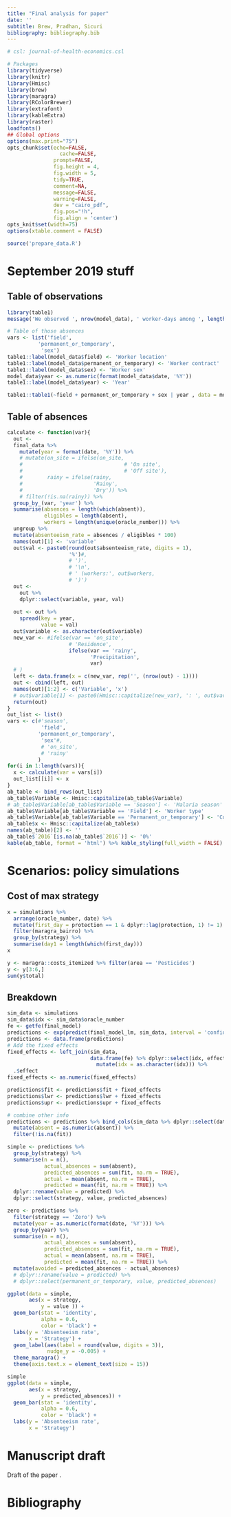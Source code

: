 ```yaml
---
title: "Final analysis for paper"
date: ''
subtitle: Brew, Pradhan, Sicuri
bibliography: bibliography.bib
---
```



```r
# csl: journal-of-health-economics.csl

# Packages
library(tidyverse)
library(knitr)
library(Hmisc)
library(brew)
library(maragra)
library(RColorBrewer)
library(extrafont)
library(kableExtra)
library(raster)
loadfonts()
## Global options
options(max.print="75")
opts_chunk$set(echo=FALSE,
	             cache=FALSE,
               prompt=FALSE,
               fig.height = 4,
               fig.width = 5,
               tidy=TRUE,
               comment=NA,
               message=FALSE,
               warning=FALSE,
               dev = "cairo_pdf",
               fig.pos="!h",
               fig.align = 'center')
opts_knit$set(width=75)
options(xtable.comment = FALSE)
```

```r
source('prepare_data.R')
```


# September 2019 stuff

## Table of observations

```r
library(table1)
message('We observed ', nrow(model_data), ' worker-days among ', length(unique(model_data$oracle_number)), ' unique workers. Overall absence rate was ', length(which(model_data$absent)))

# Table of those absences
vars <- list('field',
          'permanent_or_temporary',
           'sex')
table1::label(model_data$field) <- 'Worker location'
table1::label(model_data$permanent_or_temporary) <- 'Worker contract'
table1::label(model_data$sex) <- 'Worker sex'
model_data$year <- as.numeric(format(model_data$date, '%Y'))
table1::label(model_data$year) <- 'Year'

table1::table1(~field + permanent_or_temporary + sex | year , data = model_data)
```

## Table of absences

```r
calculate <- function(var){
  out <- 
  final_data %>%
    mutate(year = format(date, '%Y')) %>%
    # mutate(on_site = ifelse(on_site,
    #                                 # 'On site',
    #                                 # 'Off site'),
    #        rainy = ifelse(rainy,
    #                       'Rainy',
    #                       'Dry')) %>%
    # filter(!is.na(rainy)) %>%
  group_by_(var, 'year') %>%
  summarise(absences = length(which(absent)),
            eligibles = length(absent),
            workers = length(unique(oracle_number))) %>%
  ungroup %>%
  mutate(absenteeism_rate = absences / eligibles * 100) 
  names(out)[1] <- 'variable'
  out$val <- paste0(round(out$absenteeism_rate, digits = 1),
                    '%')#,
                    # ')',
                    # '\n',
                    # ' (workers:', out$workers,
                    # ')')
  out <- 
    out %>%
    dplyr::select(variable, year, val)
  
  out <- out %>%
    spread(key = year,
           value = val)
  out$variable <- as.character(out$variable)
  new_var <- #ifelse(var == 'on_site',
                    # 'Residence',
                    ifelse(var == 'rainy',
                           'Precipitation',
                           var)
  # )
  left <- data.frame(x = c(new_var, rep('', (nrow(out) - 1))))
  out <- cbind(left, out)
  names(out)[1:2] <- c('Variable', 'x')
  # out$variable[1] <- paste0(Hmisc::capitalize(new_var), ': ', out$variable[1])
  return(out)
}
out_list <- list()
vars <- c(#'season', 
           'field',
          'permanent_or_temporary',
           'sex'#,
           # 'on_site',
           # 'rainy'
          )
for(i in 1:length(vars)){
  x <- calculate(var = vars[i])
  out_list[[i]] <- x
}
ab_table <- bind_rows(out_list)
ab_table$Variable <- Hmisc::capitalize(ab_table$Variable)
# ab_table$Variable[ab_table$Variable == 'Season'] <- 'Malaria season'
ab_table$Variable[ab_table$Variable == 'Field'] <- 'Worker type'
ab_table$Variable[ab_table$Variable == 'Permanent_or_temporary'] <- 'Contract'
ab_table$x <- Hmisc::capitalize(ab_table$x)
names(ab_table)[2] <- ''
ab_table$`2016`[is.na(ab_table$`2016`)] <- '0%'
kable(ab_table, format = 'html') %>% kable_styling(full_width = FALSE)
```




# Scenarios: policy simulations

## Cost of max strategy

```r
x = simulations %>%
  arrange(oracle_number, date) %>%
  mutate(first_day = protection == 1 & dplyr::lag(protection, 1) != 1) %>%
  filter(maragra_bairro) %>%
  group_by(strategy) %>%
  summarise(day1 = length(which(first_day)))
x

y <- maragra::costs_itemized %>% filter(area == 'Pesticides')
y <- y[3:6,]
sum(y$total)
```

## Breakdown

```r
sim_data <- simulations
sim_data$idx <- sim_data$oracle_number
fe <- getfe(final_model)
predictions <- exp(predict(final_model_lm, sim_data, interval = 'confidence'))-1
predictions <- data.frame(predictions)
# Add the fixed effects
fixed_effects <- left_join(sim_data,
                           data.frame(fe) %>% dplyr::select(idx, effect) %>%
                             mutate(idx = as.character(idx))) %>%
  .$effect
fixed_effects <- as.numeric(fixed_effects)

predictions$fit <- predictions$fit + fixed_effects
predictions$lwr <- predictions$lwr + fixed_effects
predictions$upr <- predictions$upr + fixed_effects

# combine other info
predictions <- predictions %>% bind_cols(sim_data %>% dplyr::select(date, absent, strategy, permanent_or_temporary)) %>%
  mutate(absent = as.numeric(absent)) %>%
  filter(!is.na(fit))

simple <- predictions %>%
  group_by(strategy) %>%
  summarise(n = n(),
            actual_absences = sum(absent),
            predicted_absences = sum(fit, na.rm = TRUE),
            actual = mean(absent, na.rm = TRUE),
            predicted = mean(fit, na.rm = TRUE)) %>%
  dplyr::rename(value = predicted) %>%
  dplyr::select(strategy, value, predicted_absences)

zero <- predictions %>%
  filter(strategy == 'Zero') %>%
  mutate(year = as.numeric(format(date, '%Y'))) %>%
  group_by(year) %>%
  summarise(n = n(),
            actual_absences = sum(absent),
            predicted_absences = sum(fit, na.rm = TRUE),
            actual = mean(absent, na.rm = TRUE),
            predicted = mean(fit, na.rm = TRUE)) %>%
  mutate(avoided = predicted_absences - actual_absences)
  # dplyr::rename(value = predicted) %>%
  # dplyr::select(permanent_or_temporary, value, predicted_absences)

```



```r
ggplot(data = simple,
       aes(x = strategy,
           y = value )) +
  geom_bar(stat = 'identity',
           alpha = 0.6,
           color = 'black') +
  labs(y = 'Absenteeism rate',
       x = 'Strategy') +
  geom_label(aes(label = round(value, digits = 3)),
             nudge_y = -0.005) +
  theme_maragra() +
  theme(axis.text.x = element_text(size = 15))
```

```r
simple
ggplot(data = simple,
       aes(x = strategy,
           y = predicted_absences)) +
  geom_bar(stat = 'identity',
           alpha = 0.6,
           color = 'black') +
  labs(y = 'Absenteeism rate',
       x = 'Strategy') 
```


# Manuscript draft

Draft of the paper \href{https://docs.google.com/document/d/1bUWRBCgVcgjSPHchIQxiTG8Vwv5hV1GLU4Tlu386sWA/edit#}{HERE}.


# Bibliography
